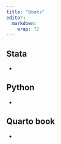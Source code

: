 ```yaml
---
title: "Books"
editor: 
  markdown: 
    wrap: 72
---
```




> 





## Stata   

- 

## Python 

- 
    
## Quarto book

- 
